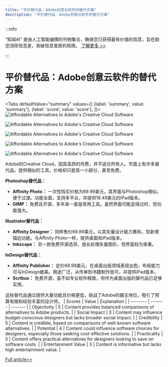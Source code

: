 ```yaml
---
title: "平价替代品：Adobe创意云软件的替代方案"
description: "平价替代品：Adobe创意云软件的替代方案"
---
```



:::info

“知闻AI“ 是由人工智能编撰的刊物集合，确保您只获得最有价值的信息，旨在助您消除信息差，突破信息茧房的局限。  [了解更多 >>](/zh-Hans/docs/guides)

:::

# 平价替代品：Adobe创意云软件的替代方案


<Tabs
	defaultValue="summary"
	values={[
	{label: 'summary', value: 'summary'},
	{label: 'score', value: 'score'},
]}>
<TabItem value="summary">
<img
  src="https://image.informedainews.com/2024/06/Tec-bWP-1717983464-0.jpg"
  alt="Affordable Alternatives to Adobe's Creative Cloud Software"
/>

<img
  src="https://image.informedainews.com/2024/06/Tec-mOK-1717983464-1.jpg"
  alt="Affordable Alternatives to Adobe's Creative Cloud Software"
/>

<img
  src="https://image.informedainews.com/2024/06/Tec-JUl-1717983464-2.jpg"
  alt="Affordable Alternatives to Adobe's Creative Cloud Software"
/>

<img
  src="https://image.informedainews.com/2024/06/Tec-Ry6-1717983464-3.jpg"
  alt="Affordable Alternatives to Adobe's Creative Cloud Software"
/>

<img
  src="https://image.informedainews.com/2024/06/Tec-wWA-1717983464-4.jpg"
  alt="Affordable Alternatives to Adobe's Creative Cloud Software"
/>



Adobe的Creative Cloud，因其高昂的月费，并不适合所有人。市面上有许多替代品，提供相似的工具，价格却只是其一小部分，甚至免费。

**Photoshop替代品：**
- **Affinity Photo：** 一次性购买价格为69.99美元，其界面与Photoshop相似，便于过渡。功能全面，支持多平台，并提供18.49美元的iPad版本。
- **GIMP：** 免费且开源，多年来一直是常用工具。虽然界面可能显得过时，但功能强大。

**Illustrator替代品：**
- **Affinity Designer：** 同样售价69.99美元，以其矢量设计能力著称，现新增描边功能。与Affinity Photo一样，提供桌面和iPad版本。
- **Inkscape：** 另一款免费开源选项，擅长处理矢量图形，但界面较为笨重。

**InDesign替代品：**
- **Affinity Publisher：** 定价69.99美元，在桌面出版领域表现出色，布局能力可与InDesign媲美。用途广泛，从传单到书籍制作皆可，并提供iPad版本。
- **Scribus：** 免费开源，虽不如专业软件精致，但作为桌面出版的替代品已足够实用。

这些替代品通过提供大量功能且价格更低，挑战了Adobe的霸主地位，吸引了预算有限和经验丰富的设计师。
</TabItem>
<TabItem value="score">
	| Scores     | Value   | Explanation |
	| -------- | ------- | ------- |
	| Objectivity  | 5    | Content provides balanced comparisons of alternatives to Adobe products.    |
	| Social Impact | 3     | Content may influence budget-conscious designers but lacks broader social impact.    |
	| Credibility    | 5    | Content is credible, based on comparisons of well-known software alternatives.    |
	| Potential    | 4    | Content could influence software choices for designers, especially those seeking cost-effective solutions.    |
	| Practicality    | 5    | Content offers practical alternatives for designers looking to save on software costs.    |
	| Entertainment Value    | 3    | Content is informative but lacks high entertainment value.    |
</TabItem>
</Tabs>

[Full article>>](https://appleinsider.com/inside/mac/best/the-best-alternatives-to-adobe-photoshop-illustrator-indesign-and-more)
